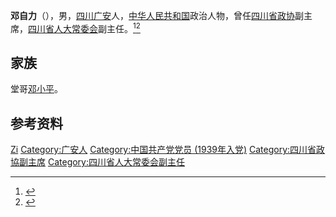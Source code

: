 '''邓自力'''（{{bd|1920年|10月|2010年|10月31日}}），男，[[四川|四川]][[广安|广安]]人，[[中华人民共和国|中华人民共和国]]政治人物，曾任[[四川省政协|四川省政协]]副主席，[[四川省人大常委会|四川省人大常委会]]副主任。<ref>{{Cite book|title=中国社会团体大全 • 会长主席、理事长秘书长传略卷 第一册|author=黄汉江主编|publisher=中国国际广播出版社|year=1995|isbn=|location=|pages=}}</ref><ref>{{cite book|title=中囯人名大辞典·现任党政军领导人物卷|author=廖盖隆等编|year=1990|publisher=上海辞书出版社|location=上海|page=}}</ref>

== 家族 ==
堂哥[[邓小平|邓小平]]。

== 参考资料 ==
{{reflist}}

{{中国人物小作品}}

{{Authority control}}
{{DEFAULTSORT:Deng邓}}
[[Category:邓姓|Zi]]
[[Category:广安人|Category:广安人]]
[[Category:中国共产党党员_(1939年入党)|Category:中国共产党党员 (1939年入党)]]
[[Category:四川省政協副主席|Category:四川省政協副主席]]
[[Category:四川省人大常委会副主任|Category:四川省人大常委会副主任]]
